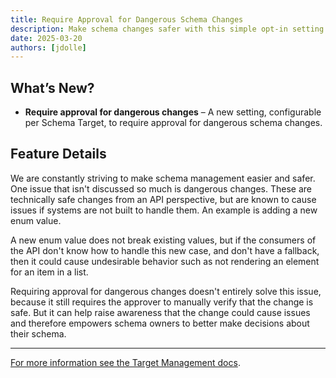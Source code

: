 ```yaml
---
title: Require Approval for Dangerous Schema Changes
description: Make schema changes safer with this simple opt-in setting.
date: 2025-03-20
authors: [jdolle]
---
```


## What’s New?

- **Require approval for dangerous changes** – A new setting, configurable per Schema Target, to
  require approval for dangerous schema changes.

## Feature Details

We are constantly striving to make schema management easier and safer. One issue that isn't
discussed so much is dangerous changes. These are technically safe changes from an API perspective,
but are known to cause issues if systems are not built to handle them. An example is adding a new
enum value.

A new enum value does not break existing values, but if the consumers of the API don't know how to
handle this new case, and don't have a fallback, then it could cause undesirable behavior such as
not rendering an element for an item in a list.

Requiring approval for dangerous changes doesn't entirely solve this issue, because it still
requires the approver to manually verify that the change is safe. But it can help raise awareness
that the change could cause issues and therefore empowers schema owners to better make decisions
about their schema.

---

[For more information see the Target Management docs](/docs/management/targets#dangerous-changes).
